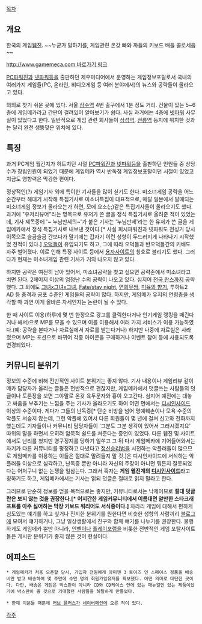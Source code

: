 [[목차]]

== 개요 ==
한국의 게임[[웹진]]. ~~누군가 말하기를, 게임관련 온갖 빠와 까들의 키보드 배틀 콜로세움~~ 

[[http://www.gamemeca.com 바로가기 링크]]

[[PC파워진]]과 [[넷파워]]등을 출판하던 제우미디어에서 운영하는 게임정보포탈로서 국내의 여러가지 게임들(PC, 온라인, 비디오게임 등 여러 분야에서)의 뉴스와 공략들이 올라오고 있다.

의외로 찾기 쉬운 곳에 있다. 서울 [[상수역]] 4번 출구에서 1분 정도 거리. 건물이 있는 5~6층에 게임메카라고 간판이 걸려있어 알아보기가 쉽다. 사실 과거에는 4층에 [[넷파워]] 사무실이 있었다고 한다. 일반적으로 게임 관련 회사들이 [[삼성역]], [[선릉역]] 등지에 위치한 것과는 달리 완전 생뚱맞은 위치에 있다.

== 특징 ==
과거 PC게임 월간지가 히트치던 시절 [[PC파워진]]과 [[넷파워]]등을 출판하던 인원들 중 상당수가 창립인원이 되었기 때문에 게임메카 역시 반독점 게임정보포탈이던 시절이 있었고 지금도 영향력은 막강한 편이다.

정상적인(?) 게임기사 외에 특이한 기사들을 많이 싣기도 한다. 미소녀게임 공략을 어느 순간부터 해대기 시작해 특집기사로 미소녀특집이 대표적으로, 매달 일본에서 발매되는 미소녀게임 정보가 올라오는가 하면, 모에 요소(;;)같은 특집기사들이 올라오기도 했다. 과거에 "유저리뷰어"라는 명목으로 유저가 쓴 글을 정식 특집기사로 올려준 적이 있었는데, 기사 제목중에 '~ 누님만세의~'가 붙은 기사는 '누님만세'라는 한 유저가 쓴 글을 게임메카에서 정식 특집기사로 내보낸 것이다.[* 사실 피시파워진과 넷파워도 전성기 당시 이쪽으로 슬금슬금 간보다가 말기에는 갑자기 이런 성향이 두드러지게 나타나기 시작했었 전적이 있다.] [[오덕]]들이 유입되기도 하고, 그에 따라 오덕들과 반오덕들간의 키배도 자주 벌어졌다. 이로 인해 특정 사이트 등에서 [[용자]]사이트의 칭호로 불리기도 했다. 그러다가 현재는 미소녀게임 관련 기사가 거의 나오지 않고 있다.

하지만 공략은 여전히 남아 있어서, 미소녀공략을 찾고 싶으면 공략존에서 미소녀라고 치면 된다. 2페이지 이상의 엄청난 수의 공략이 나오고 있다. 심지어 [[전국 란스]]까지 공략했다. 그 외에도 [[그녀x그녀x그녀]], [[Fate/stay night]], [[연희무쌍]], [[미육의 향기]], 투하트2 AD 등 충격과 공포 수준인 게임들의 공략이 많다. 하지만, 게임메카 유저의 연령층을 생각할 때 과연 이게 올바른 자세인지는 논란이 될 수 있다.

한 때 사이트 이용(하루에 몇 번 한정으로 광고를 클릭한다거나 인기게임 랭킹을 매긴다거나 해서)으로 MP를 모을 수 있으며 이를 이용해서 여러 가지 서비스가 이용 가능하였다.(예: 공략을 본다거나 자료실에서 자료를 받는다거나) 하지만 나중에 자료실은 사라졌으며 MP는 포션으로 바뀌어 각종 아이콘을 구매하거나 이벤트 참여 등에 사용되도록 변경되었다.

== 커뮤니티 분위기 ==
정보의 수준에 비해 전반적인 사이트 분위기는 좋지 않다. 기사 내용이나 게임리뷰 같이 메카 담당자가 올리는 글들은 전반적으로 괜찮지만, 게임메카에서 덧글쓰는 사람들의 덧글이나 토론장을 보면 그야말로 온갖 육두문자와 흉이 오고간다. 심지어 예전에는 대놓고 싸움을 부추기는 느낌을 주는 기사가 올라오기도 하여 어떤 면에서는 [[디시인사이드]] 이상의 수준이다. 게다가 그들의 난독증[* 단순 비방을 넘어 명예훼손이나 모욕 수준의 악플도 서슴지 않는데, 그런 악플에 있어서 다른 회원들이 몇 년에 걸쳐 신고와 전화까지 했는데도 기자들이나 커뮤니티 담당자들이 '그분도 그분 생각이 있어서 그러시겠지요' 따위의 말을 하면서 오히려 암묵적 쉴드를 쳐준다는 증언이 있었다. 다른 웹진 및 사이트에서도 난리를 쳤지만 영구정지를 당하기 일쑤고 그 뒤 다시 게임메카에 기어들어와서는 자기가 다른 커뮤니티를 평정하고 다녔다고 [[정신승리법]]을 시전하는 악플러들이 많으므로 게임메카를 이용하는 이들은 절대로 말려들지 말 것.]은 디시인사이드에 서식하는 악플러들 이상으로 심각하고, 난독증 뿐만 아니라 자신의 주장이 아니면 뭐든지 잘못되었다는 어처구니 없는 논쟁을 일삼는다. 그래서 혹자는 '''게임 웹진계의 [[디시인사이드]]'''라고 칭하기도 하고, 게임메카에서는 기사는 읽되 덧글은 절대로 읽지 말라고 한다.

그러므로 단순히 정보를 얻을 목적으로는 좋지만, 커뮤니티로서는 낙제이므로 '''절대 덧글란은 보지 않는 것을 권장한다.[* 어지간한 게임커뮤니티에서 이름대면 알만한 스타크래프트를 아주 싫어하는 막장 키보드 워리어도 서식중이다.] ''' 차라리 게임에 대해서 편하게 심도있는 얘기를 하고 싶거나 진지한 분위기를 원한다면 비슷한 성향의 사람끼리 [[블로그]]에 모여서 얘기하거나, 그냥 일상생활에서 친구와 함께 얘기를 나누기를 권장한다. 불행하게도 게임메카 뿐만 아니라, [[인벤]]이나 [[플레이포럼]]을 비롯한 전반적인 게임 포탈사이트들은 게시판 분위기가 좋지 않은 것이 현실이다.

== 에피소드 ==
 * 게임메카가 처음 오픈할 당시, 가입자 전원에게 아미맨 3 토이즈 인 스페이스 정품을 배송비만 받고 배송하여 몇 주만에 수만 명의 회원가입유저를 확보했다. 어떤 의미로 대단한 곳이다. 다만, 배송온 게임은 박스판이 아니라 CD와 CD케이스 안에 있는 매뉴얼만 있는 제품이었기에 박스판이 올 것으로 기대했던 사람들을 허탈하게 만들었다.

 * 한때 이분들 때문에 [[러브 플러스]]가 [[네이버]]메인에 오른 적이 있다.

[[각주]]
